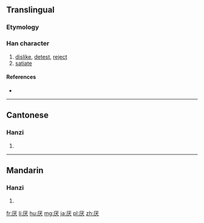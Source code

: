 {{also|厭}}
==Translingual==

===Etymology===
{{Han simp|厭|f=猒|t=犬}}

===Han character===
{{Han char|rn=27|rad=厂|as=04|sn=6|four=|canj=一戈大 (MIK)|ids=⿸[[厂]][[犬]]}}

# [[dislike]], [[detest]], [[reject]]
# [[satiate]]

====References====
* {{Han ref|kx=0160.371|hdz=10069.070|uh=538C|ud=21388}}

----

==Cantonese==

===Hanzi===
{{yue-hanzi|jyut=[[jim3]]|y=yim3|tra=厭}}

# {{defn|lang=yue|sort=厂04}}

----

==Mandarin==

===Hanzi===
{{cmn-hanzi|tra=厭|pin=[[yàn]] ([[yan4]]), [[yā]] ([[ya1]]), [[yān]] ([[yan1]])|wg=yen<sup>4</sup>, ya<sup>1</sup>, yen<sup>1</sup>}}

# {{defn|lang=cmn|sort=厂04}}

[[fr:厌]]
[[li:厌]]
[[hu:厌]]
[[mg:厌]]
[[ja:厌]]
[[pl:厌]]
[[zh:厌]]